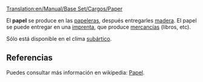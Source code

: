 [[Translation:en/Manual/Base Set/Cargos/Paper]]

{{es/Carga| carga  = Papel
| imagen = Paper.png
| producida =[[es/Manual/Base Set/Industries/Papelera|Papelera]]
| aceptada  =[[es/Manual/Base Set/Industries/Imprenta|Imprenta]]
}}
El '''papel''' se produce en las [[es/papelera|papeleras]], después entregarles [[es/madera|madera]]. El papel se puede entregar en una [[es/imprenta|imprenta]], que produce [[es/mercancías|mercancías]] (libros, etc).

Sólo está disponible en el clima [[es/subártico|subártico]].


==Referencias==
Puedes consultar más información en wikipedia: [https://www.wikipedia.org/wiki/es:papel Papel].